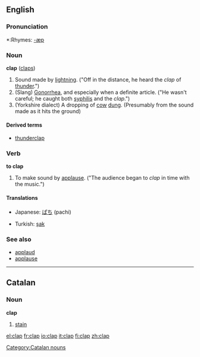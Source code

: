 ==English==

===Pronunciation===
*:Rhymes: [[Rhymes:English:-æp|-æp]]

===Noun===
'''clap''' ([[claps]])

#Sound made by [[lightning]]. ("Off in the distance, he heard the ''clap'' of [[thunder]].")
#(Slang) [[Gonorrhea]], and especially when a definite article.  ("He wasn't careful; he caught both [[syphilis]] and the ''clap''.")
#(Yorkshire dialect) A dropping of [[cow]] [[dung]]. (Presumably from the sound made as it hits the ground)

====Derived terms====
*[[thunderclap]]

===Verb===
'''to clap'''

#To make sound by [[applause]].  ("The audience began to ''clap'' in time with the music.")
====Translations====
{{top}}
*Japanese: [[ぱち]]  (pachi)
{{mid}}
*Turkish: [[şak]]
{{bottom}}

===See also===
*[[applaud]]
*[[applause]]

----

==Catalan==
===Noun===
'''clap'''

# [[stain]]

[[Category:Catalan nouns]]

[[el:clap]]
[[fr:clap]]
[[io:clap]]
[[it:clap]]
[[fi:clap]]
[[zh:clap]]
